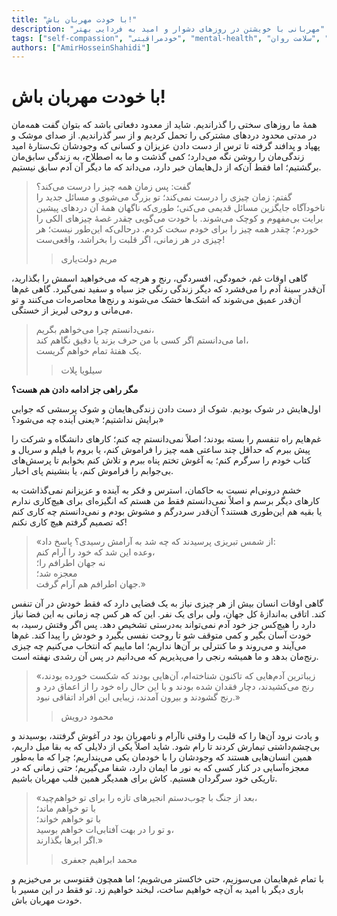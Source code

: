 ```yaml
---
title: "با خودت مهربان باش!"
description: "مهربانی با خویشتن در روزهای دشوار و امید به فردایی بهتر"
tags: ["self-compassion", "خودمراقبتی", "mental-health", "سلامت روان", "hope", "امید", "resilience", "تاب‌آوری", "grief", "غم", "healing", "بهبودی"]
authors: ["AmirHosseinShahidi"]
---
```


# با خودت مهربان باش!

همۀ ما روزهای سختی را گذراندیم. شاید از معدود دفعاتی باشد که بتوان گفت همه‌مان در مدتی محدود دردهای مشترکی را تحمل کردیم و از سر گذراندیم.
از صدای موشک و پهپاد و پدافند گرفته تا ترس از دست دادن عزیزان و کسانی که وجودشان تک‌ستارهٔ امید زندگی‌مان را روشن نگه‌ می‌دارد؛ کمی گذشت و ما به اصطلاح، به زندگی سابق‌مان برگشتیم؛ اما فقط آن‌که از دل‌هایمان خبر دارد، می‌داند که ما دیگر آن آدم سابق نیستیم.

> گفت: پس زمان همه چیز را درست می‌کند؟
\
گفتم: زمان چیزی را درست نمی‌کند؛ تو بزرگ می‌شوی و مسائل جدید را ناخودآگاه جایگزین مسائل قدیمی می‌کنی؛ طوری‌که ناگهان همۀ آن‌ دردهای پیشین برایت بی‌مفهوم و کوچک می‌شوند.
با خودت می‌گویی چقدر غصهٔ چیزهای الکی را خوردم؛ چقدر همه چیز را برای خودم سخت کردم.
در‌حالی‌که این‌طور نیست؛ هر چیزی در هر زمانی، اگر قلبت را بخراشد، واقعی‌ست!
> > مریم دولت‌یاری

گاهی اوقات غم، خمودگی، افسردگی، رنج و هر‌چه که می‌خواهید اسمش را بگذارید، آن‌قدر سینۀ آدم را می‌فشرد که دیگر زندگی رنگی جز سیاه و سفید نمی‌گیرد. گاهی غم‌ها آن‌قدر عمیق می‌شوند که اشک‌ها خشک می‌شوند و رنج‌ها محاصره‌ات می‌کنند و تو می‌مانی و روحی لبریز از خستگی.

> نمی‌دانستم چرا می‌خواهم بگریم،
\
اما می‌دانستم اگر کسی با من حرف بزند یا دقیق نگاهم کند،
\
یک هفتۀ تمام خواهم گریست.
> > سیلویا پلات

**مگر راهی جز ادامه دادن هم هست؟**

اول‌هایش در شوک بودیم. شوک از دست دادن زندگی‌هایمان و شوک پرسشی که جوابی برایش نداشتیم؛ «یعنی آینده چه می‌شود؟»

غم‌هایم راه تنفسم را بسته بودند؛ اصلاً نمی‌دانستم چه کنم؛ کارهای دانشگاه و شرکت را پیش ببرم که حداقل چند ساعتی همه چیز را فراموش کنم، یا بروم با فیلم و سریال و کتاب خودم را سرگرم کنم؛ به آغوش تختم پناه ببرم و تلاش کنم بخوابم تا پرسش‌های بی‌جوابم را فراموش کنم، یا بنشینم پای اخبار.

خشم درونی‌ام نسبت به حاکمان، استرس و فکر به آینده و عزیزانم نمی‌گذاشت به کارهای دیگر برسم و اصلاً نمی‌دانستم فقط من هستم که انگیزه‌ای برای هیچ‌کاری ندارم یا بقیه هم این‌طوری‌ هستند؟
آن‌قدر سردرگم و مشوش بودم و نمی‌دانستم چه کاری کنم که تصمیم گرفتم هیچ کاری نکنم!

> «از شمس تبریزی پرسیدند که چه شد به آرامش رسیدی؟ پاسخ داد:
\
وعده این شد که خود را آرام کنم،
\
نه جهان اطرافم را؛
\
معجزه شد؛
\
جهان اطرافم هم آرام گرفت.»

گاهی اوقات انسان بیش از هر چیزی نیاز به یک فضایی دارد که فقط خودش در آن تنفس کند. اتاقی به‌اندازهٔ کل جهان، ولی برای یک نفر.
این که هر کس چه زمانی به این فضا نیاز دارد را هیچ‌کس جز خود آدم نمی‌تواند به‌درستی تشخیص دهد. پس اگر وقتش رسید، به خودت آسان بگیر و کمی متوقف شو تا روحت نفسی بگیرد و خودش را پیدا کند.
غم‌ها می‌آیند و می‌روند و ما کنترلی بر آن‌ها نداریم؛ اما ماییم که انتخاب می‌کنیم چه چیزی رنج‌مان بدهد و ما همیشه رنجی را می‌پذیریم که می‌دانیم در پس آن رشدی نهفته است.

> «زیباترین آدم‌هایی که تاکنون شناخته‌ام، آن‌هایی بودند که شکست خورده بودند، رنج می‌کشیدند، دچار فقدان شده بودند و با این حال راه خود را از اعماق درد و رنج گشودند و بیرون آمدند، زیبایی این افراد اتفاقی نبود.»
> > محمود درویش

و یادت نرود آن‌ها را که قلبت را وقتی ناآرام و نامهربان بود در آغوش گرفتند، بوسیدند و بی‌چشم‌داشتی تیمارش کردند تا رام شود.
شاید اصلاً یکی از دلایلی که به بقا میل داریم، همین انسان‌هایی هستند که وجودشان را با خودمان یکی می‌پنداریم؛ چرا که ما به‌طور معجزه‌آسایی در کنار کسی که به نور ما ایمان دارد، شفا می‌گیریم؛ حتی زمانی که در تاریکی خود سرگردان هستیم. کاش برای همدیگر همین قلب مهربان باشیم.

> «بعد از جنگ با چوب‌دستم انجیرهای تازه را برای تو خواهم‌چید،
\
با تو خواهم ماند؛
\
با تو خواهم خواند؛
\
و تو را در بهت آفتابی‌ات خواهم بوسید،
\
اگر ابرها بگذارند.»
> > محمد ابراهیم جعفری

با تمام غم‌هایمان می‌سوزیم، حتی خاکستر می‌شویم؛ اما همچون ققنوسی بر می‌خیزیم و باری دیگر با امید به آن‌چه خواهیم ساخت، لبخند خواهیم زد.
تو فقط در این مسیر با خودت مهربان باش.